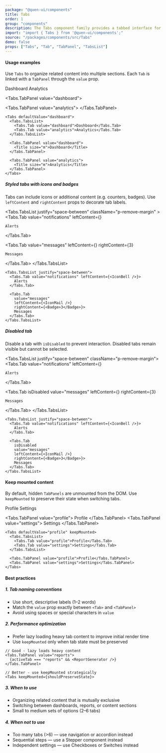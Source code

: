 ```yaml
---
package: "@quen-ui/components"
title: Tabs
order: 1
group: "components"
description: The Tabs component family provides a tabbed interface for content organization. Features include keyboard navigation, customizable tab headers, and efficient rendering with lazy-load support. Ideal for dashboards, settings panels, and content sections.
import: "import { Tabs } from '@quen-ui/components';"
source: "/packages/components/src/Tabs"
demo: false
props: ["Tabs", "Tab", "TabPanel", "TabsList"]
---
```



#### Usage examples

Use `Tabs` to organize related content into multiple sections. Each `Tab` is linked with a `TabPanel` through the `value` prop.

<Tabs defaultValue="dashboard">
  <Tabs.TabsList className="p-remove-margin">
    <Tabs.Tab value="dashboard">Dashboard</Tabs.Tab>
    <Tabs.Tab value="analytics">Analytics</Tabs.Tab>
  </Tabs.TabsList>

<Tabs.TabPanel value="dashboard">
  <Title size="m">Dashboard</Title>
</Tabs.TabPanel>

  <Tabs.TabPanel value="analytics">
    <Title size="m">Analytics</Title>
  </Tabs.TabPanel>
</Tabs>

```tsx
<Tabs defaultValue="dashboard">
  <Tabs.TabsList>
    <Tabs.Tab value="dashboard">Dashboard</Tabs.Tab>
    <Tabs.Tab value="analytics">Analytics</Tabs.Tab>
  </Tabs.TabsList>

  <Tabs.TabPanel value="dashboard">
    <Title size="m">Dashboard</Title>
  </Tabs.TabPanel>

  <Tabs.TabPanel value="analytics">
    <Title size="m">Analytics</Title>
  </Tabs.TabPanel>
</Tabs>
```

##### Styled tabs with icons and badges

Tabs can include icons or additional content (e.g. counters, badges). Use `leftContent` and `rightContent` props to decorate tab labels.

<Tabs.TabsList justify="space-between" className="p-remove-margin" >
  <Tabs.Tab
    value="notifications"
    leftContent={<IconBell />}
  >
    Alerts
  </Tabs.Tab>

  <Tabs.Tab
    value="messages"
    leftContent={<IconMail />}
    rightContent={<Badge>3</Badge>}
  >
    Messages
  </Tabs.Tab>
</Tabs.TabsList>

```tsx
<Tabs.TabsList justify="space-between">
  <Tabs.Tab value="notifications" leftContent={<IconBell />}>
    Alerts
  </Tabs.Tab>

  <Tabs.Tab
    value="messages"
    leftContent={<IconMail />}
    rightContent={<Badge>3</Badge>}>
    Messages
  </Tabs.Tab>
</Tabs.TabsList>
```

##### Disabled tab

Disable a tab with `isDisabled` to prevent interaction. Disabled tabs remain visible but cannot be selected.

<Tabs.TabsList justify="space-between" className="p-remove-margin">
  <Tabs.Tab
    value="notifications"
    leftContent={<IconBell />}
  >
    Alerts
  </Tabs.Tab>

  <Tabs.Tab
    isDisabled
    value="messages"
    leftContent={<IconMail />}
    rightContent={<Badge>3</Badge>}
  >
    Messages
  </Tabs.Tab>
</Tabs.TabsList>

```tsx
<Tabs.TabsList justify="space-between">
  <Tabs.Tab value="notifications" leftContent={<IconBell />}>
    Alerts
  </Tabs.Tab>

  <Tabs.Tab
    isDisabled
    value="messages"
    leftContent={<IconMail />}
    rightContent={<Badge>3</Badge>}>
    Messages
  </Tabs.Tab>
</Tabs.TabsList>
```

#### Keep mounted content

By default, hidden `TabPanels` are unmounted from the DOM. Use `keepMounted` to preserve their state when switching tabs.

<Tabs defaultValue="profile" keepMounted>
  <Tabs.TabsList>
    <Tabs.Tab value="profile">Profile</Tabs.Tab>
    <Tabs.Tab value="settings">Settings</Tabs.Tab>
  </Tabs.TabsList>

  <Tabs.TabPanel value="profile">
    Profile
  </Tabs.TabPanel>
  <Tabs.TabPanel value="settings">
    Settings
  </Tabs.TabPanel>
</Tabs>

```tsx
<Tabs defaultValue="profile" keepMounted>
  <Tabs.TabsList>
    <Tabs.Tab value="profile">Profile</Tabs.Tab>
    <Tabs.Tab value="settings">Settings</Tabs.Tab>
  </Tabs.TabsList>

  <Tabs.TabPanel value="profile">Profile</Tabs.TabPanel>
  <Tabs.TabPanel value="settings">Settings</Tabs.TabPanel>
</Tabs>
```

#### Best practices

##### 1. Tab naming conventions

  - Use short, descriptive labels (1–2 words)
  - Match the `value` prop exactly between `<Tab>` and `<TabPanel>`
  - Avoid using spaces or special characters in `value`

##### 2. Performance optimization

  - Prefer lazy loading heavy tab content to improve initial render time
  - Use `keepMounted` only when tab state must be preserved
```tsx
// Good - lazy loads heavy content
<Tabs.TabPanel value="reports">
  {activeTab === "reports" && <ReportGenerator />}
</Tabs.TabPanel>

// Better - use keepMounted strategically
<Tabs keepMounted={shouldPreserveState}>
```

##### 3. When to use

  - Organizing related content that is mutually exclusive
  - Switching between dashboards, reports, or content sections
  - Small to medium sets of options (2–6 tabs)

##### 4. When not to use

  - Too many tabs (>6) — use navigation or accordion instead
  - Sequential steps — use a Stepper component instead
  - Independent settings — use Checkboxes or Switches instead
